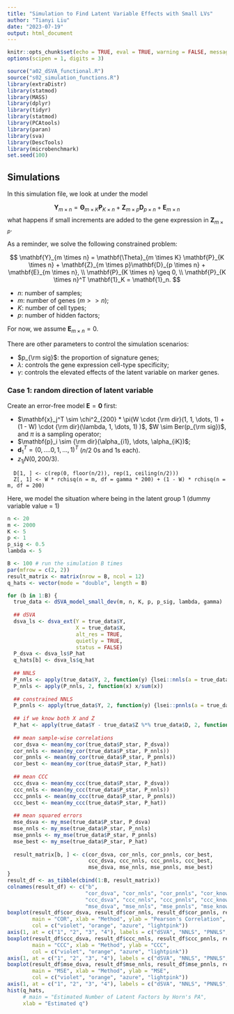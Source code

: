 ```yaml
---
title: "Simulation to Find Latent Variable Effects with Small LVs"
author: "Tianyi Liu"
date: "2023-07-19"
output: html_document
---
```


```r
knitr::opts_chunk$set(echo = TRUE, eval = TRUE, warning = FALSE, message = FALSE, fig.align = 'center')
options(scipen = 1, digits = 3)
```

```r
source("a02_dSVA_functional.R")
source("s02_simulation_functions.R")
library(extraDistr)
library(statmod)
library(MASS)
library(dplyr)
library(tidyr)
library(statmod)
library(PCAtools)
library(paran)
library(sva)
library(DescTools)
library(microbenchmark)
set.seed(100)
```

## Simulations

In this simulation file, we look at under the model

$$
\mathbf{Y}_{m \times n} = \mathbf{\Theta}_{m \times K} \mathbf{P}_{K \times n} + \mathbf{Z}_{m \times p}\mathbf{D}_{p \times n} + \mathbf{E}_{m \times n}
$$
what happens if small increments are added to the gene expression in $\mathbf{Z}_{m \times p}$.

As a reminder, we solve the following constrained problem:

$$
\mathbf{Y}_{m \times n} = \mathbf{\Theta}_{m \times K} \mathbf{P}_{K \times n} + \mathbf{Z}_{m \times p}\mathbf{D}_{p \times n} + \mathbf{E}_{m \times n}, \\
\mathbf{P}_{K \times n} \geq 0, \\
\mathbf{P}_{K \times n}^T \mathbf{1}_K = \mathbf{1}_n.
$$
  
  * $n$: number of samples;
  * $m$: number of genes ($m >> n$);
  * $K$: number of cell types;
  * $p$: number of hidden factors;
  
For now, we assume $\mathbf{E}_{m \times n} = 0$.
  
There are other parameters to control the simulation scenarios:

  * $p_{\rm sig}$: the proportion of signature genes;
  * $\lambda$: controls the gene expression cell-type specificity;
  * $\gamma$: controls the elevated effects of the latent variable on marker genes. 

### Case 1: random direction of latent variable

Create an error-free model $\mathbf{E} = \mathbf{0}$ first:

  * $\mathbf{x}_j^T \sim \chi^2_{200} * \pi(W \cdot {\rm dir}(1, 1, \dots, 1) + (1 - W) \cdot {\rm dir}(\lambda, 1, \dots, 1) )$, $W \sim Ber(p_{\rm sig})$, and $\pi$ is a sampling operator;
  * $\mathbf{p}_i \sim {\rm dir}(\alpha_{i1}, \dots, \alpha_{iK})$;
  * $\mathbf{d}^T_1 = (0, \dots. 0, 1, \dots, 1)^T$ ($n/2$ $0$s and $1$s each).
  * $z_{1j} N(0, 200/3)$.

```{}
  D[1, ] <- c(rep(0, floor(n/2)), rep(1, ceiling(n/2)))
  Z[, 1] <- W * rchisq(n = m, df = gamma * 200) + (1 - W) * rchisq(n = m, df = 200)
```

Here, we model the situation where being in the latent group 1 (dummy variable value = 1) 

```r
n <- 20
m <- 2000
K <- 5
p <- 1
p_sig <- 0.5
lambda <- 5
```

```r
B <- 100 # run the simulation B times
par(mfrow = c(2, 2))
result_matrix <- matrix(nrow = B, ncol = 12)
q_hats <- vector(mode = "double", length = B)

for (b in 1:B) {
  true_data <- dSVA_model_small_dev(m, n, K, p, p_sig, lambda, gamma) 
  
  ## dSVA
  dsva_ls <- dsva_ext(Y = true_data$Y, 
                      X = true_data$X, 
                      alt_res = TRUE,
                      quietly = TRUE, 
                      status = FALSE)
  P_dsva <- dsva_ls$P_hat
  q_hats[b] <- dsva_ls$q_hat
  
  ## NNLS
  P_nnls <- apply(true_data$Y, 2, function(y) {lsei::nnls(a = true_data$X, b = y)$x})
  P_nnls <- apply(P_nnls, 2, function(x) x/sum(x))
  
  ## constrained NNLS
  P_pnnls <- apply(true_data$Y, 2, function(y) {lsei::pnnls(a = true_data$X, b = y, sum = 1)$x})
  
  ## if we know both X and Z
  P_hat <- apply(true_data$Y - true_data$Z %*% true_data$D, 2, function(y) {lsei::pnnls(a = true_data$X, b = y , sum = 1)$x})
  
  ## mean sample-wise correlations
  cor_dsva <- mean(my_cor(true_data$P_star, P_dsva))
  cor_nnls <- mean(my_cor(true_data$P_star, P_nnls))
  cor_pnnls <- mean(my_cor(true_data$P_star, P_pnnls))
  cor_best <- mean(my_cor(true_data$P_star, P_hat))
  
  ## mean CCC
  ccc_dsva <- mean(my_ccc(true_data$P_star, P_dsva))
  ccc_nnls <- mean(my_ccc(true_data$P_star, P_nnls))
  ccc_pnnls <- mean(my_ccc(true_data$P_star, P_pnnls))
  ccc_best <- mean(my_ccc(true_data$P_star, P_hat))
  
  ## mean squared errors
  mse_dsva <- my_mse(true_data$P_star, P_dsva)
  mse_nnls <- my_mse(true_data$P_star, P_nnls)
  mse_pnnls <- my_mse(true_data$P_star, P_pnnls)
  mse_best <- my_mse(true_data$P_star, P_hat)
  
  result_matrix[b, ] <- c(cor_dsva, cor_nnls, cor_pnnls, cor_best, 
                          ccc_dsva, ccc_nnls, ccc_pnnls, ccc_best,
                          mse_dsva, mse_nnls, mse_pnnls, mse_best)
}
result_df <- as_tibble(cbind(1:B, result_matrix))
colnames(result_df) <- c("b", 
                         "cor_dsva", "cor_nnls", "cor_pnnls", "cor_known",
                         "ccc_dsva", "ccc_nnls", "ccc_pnnls", "ccc_known", 
                         "mse_dsva", "mse_nnls", "mse_pnnls", "mse_known")
boxplot(result_df$cor_dsva, result_df$cor_nnls, result_df$cor_pnnls, result_df$cor_known, 
        main = "COR", xlab = "Method", ylab = "Pearson's Correlation",
        col = c("violet", "orange", "azure", "lightpink"))
axis(1, at = c("1", "2", "3", "4"), labels = c("dSVA", "NNLS", "PNNLS", "Known"))
boxplot(result_df$ccc_dsva, result_df$ccc_nnls, result_df$ccc_pnnls, result_df$ccc_known, 
        main = "CCC", xlab = "Method", ylab = "CCC",
        col = c("violet", "orange", "azure", "lightpink"))
axis(1, at = c("1", "2", "3", "4"), labels = c("dSVA", "NNLS", "PNNLS", "Known"))
boxplot(result_df$mse_dsva, result_df$mse_nnls, result_df$mse_pnnls, result_df$mse_known, 
        main = "MSE", xlab = "Method", ylab = "MSE",
        col = c("violet", "orange", "azure", "lightpink"))
axis(1, at = c("1", "2", "3", "4"), labels = c("dSVA", "NNLS", "PNNLS", "Known"))
hist(q_hats, 
     # main = "Estimated Number of Latent Factors by Horn's PA",
     xlab = "Estimated q")

```





